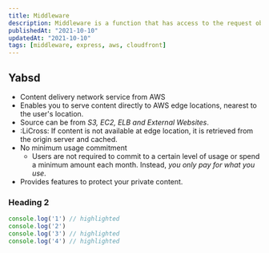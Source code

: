 ```yaml
---
title: Middleware
description: Middleware is a function that has access to the request object (req), the response object (res), and the next middleware function in the application’s request-response cycle.
publishedAt: "2021-10-10"
updatedAt: "2021-10-10"
tags: [middleware, express, aws, cloudfront]
---
```


## Yabsd
- Content delivery network service from AWS
- Enables you to serve content directly to AWS edge locations, nearest to the user's location.
- Source can be from _S3, EC2, ELB and External Websites_.
- :LiCross: If content is not available at edge location, it is retrieved from the origin server and cached.
- No minimum usage commitment
    - Users are not required to commit to a certain level of usage or spend a minimum amount each month. Instead, _you only pay for what you use_.
- Provides features to protect your private content.

### Heading 2


```js {1}
console.log('1') // highlighted
console.log('2')
console.log('3') // highlighted
console.log('4') // highlighted
```
